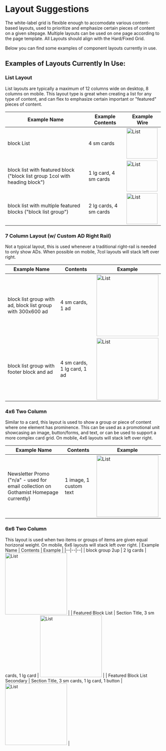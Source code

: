

<Meta title="Foundations/Layout" />


# Layout Suggestions

The white-label grid is flexible enough to accomodate various content-based layouts, used to prioritize and emphasize certain pieces of content on a given sitepage. Multiple layouts can be used on one page according to the page template. All Layouts should align with the Hard/Fixed Grid. 

Below you can find some examples of component layouts currently in use. 

  
## Examples of Layouts Currently In Use:


### **List Layout**
List layouts are typically a maximum of 12 columns wide on desktop, 8 columns on mobile. This layout type is great when creating a list for any type of content, and can flex to emphasize certain important or "featured" pieces of content.

| Example Name  | Example Contents | Example Wire|
|--|--|--|
| block List | 4 sm cards | <img alt="List" src="./images/Foundations-Layout-1Col-1.jpg" width="100" /> |
| block list with featured block ("block list group 1col with heading block") | 1 lg card, 4 sm cards | <img alt="List" src="./images/Foundations-Layout-1Col-2.jpg" width="100" /> |
| block list with multiple featured blocks ("block list group")| 2 lg cards, 4 sm cards | <img alt="List" src="./images/Foundations-Layout-1Col-3.jpg" width="100" /> |


### **7 Column Layout (w/ Custom AD Right Rail)**
Not a typical layout, this is used whenever a traditional right-rail is needed to only show ADs. When possible on mobile, 7col layouts will stack left over right.

|Example Name  | Contents | Example |
|--|--|--|
| block list group with ad, block list group with 300x600 ad | 4 sm cards, 1 ad | <img alt="List" src="./images/Foundations-Layout-2Col6040-1.jpg" width="200" /> |
| block list group with footer block and ad | 4 sm cards, 1 lg card, 1 ad | <img alt="List" src="./images/Foundations-Layout-2Col6040-2.jpg" width="200" /> |


### **4x6 Two Column**
Similar to a card, this layout is used to show a group or piece of content where one element has prominence. This can be used as a promotional unit showcasing an image, button/forms, and text, or can be used to support a more complex card grid. On mobile, 4x6 layouts will stack left over right.

|Example Name  | Contents | Example |
|--|--|--|
| Newsletter Promo ("n/a" - used for email collection on Gothamist Homepage currently) | 1 image, 1 custom text | <img alt="List" src="./images/Foundations-Layout-2Col4060-1.jpg" width="200" /> |


### **6x6 Two Column**
This layout is used when two items or groups of items are given equal horizonal weight. On mobile, 6x6 layouts will stack left over right.
| Example Name  | Contents | Example |
|--|--|--|
| block group 2up | 2 lg cards | <img alt="List" src="./images/Foundations-Layout-2Col5050-1.jpg" width="200" /> |
| Featured Block List | Section Title, 3 sm cards, 1 lg card  | <img alt="List" src="./images/Foundations-Layout-2Col5050-2.jpg" width="200" /> |
| Featured Block List Secondary | Section Title, 3 sm cards, 1 lg card, 1 button | <img alt="List" src="./images/Foundations-Layout-2Col5050-3.jpg" width="200" /> |
